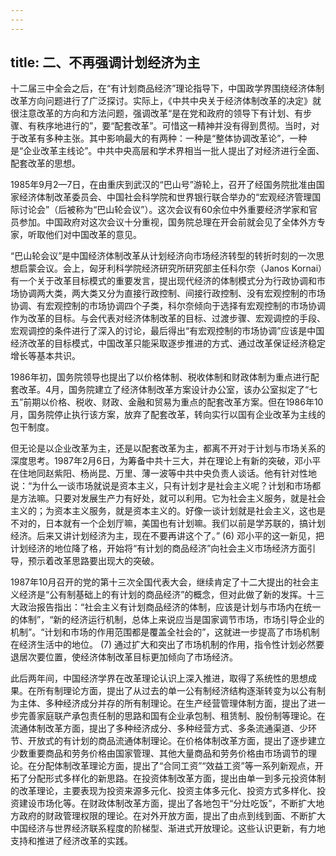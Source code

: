 ```yaml
---
---
---
```

title: 二、不再强调计划经济为主
---




十二届三中全会之后，在“有计划商品经济”理论指导下，中国政学界围绕经济体制改革方向问题进行了广泛探讨。实际上，《中共中央关于经济体制改革的决定》就很注意改革的方向和方法问题，强调改革“是在党和政府的领导下有计划、有步骤、有秩序地进行的”，要“配套改革”。可惜这一精神并没有得到贯彻。当时，对于改革有多种主张。其中影响最大的有两种：一种是“整体协调改革论”，一种是“企业改革主线论”。中共中央高层和学术界相当一批人提出了对经济进行全面、配套改革的思想。

1985年9月2—7日，在由重庆到武汉的“巴山号”游轮上，召开了经国务院批准由国家经济体制改革委员会、中国社会科学院和世界银行联合举办的“宏观经济管理国际讨论会”（后被称为“巴山轮会议”）。这次会议有60余位中外重要经济学家和官员参加。中国政府对这次会议十分重视，国务院总理在开会前就会见了全体外方专家，听取他们对中国改革的意见。

“巴山轮会议”是中国经济体制改革从计划经济向市场经济转型的转折时刻的一次思想启蒙会议。会上，匈牙利科学院经济研究所研究部主任科尔奈（Janos Kornai）有一个关于改革目标模式的重要发言，提出现代经济的体制模式分为行政协调和市场协调两大类，两大类又分为直接行政控制、间接行政控制、没有宏观控制的市场协调、有宏观控制的市场协调四个子类，科尔奈倾向于选择有宏观控制的市场协调作为改革的目标。与会代表对经济体制改革的目标、过渡步骤、宏观调控的手段、宏观调控的条件进行了深入的讨论，最后得出“有宏观控制的市场协调”应该是中国经济改革的目标模式，中国改革只能采取逐步推进的方式、通过改革保证经济稳定增长等基本共识。

1986年初，国务院领导也提出了以价格体制、税收体制和财政体制为重点进行配套改革。4月，国务院建立了经济体制改革方案设计办公室，该办公室拟定了“七五”前期以价格、税收、财政、金融和贸易为重点的配套改革方案。但在1986年10月，国务院停止执行该方案，放弃了配套改革，转向实行以国有企业改革为主线的包干制度。

但无论是以企业改革为主，还是以配套改革为主，都离不开对于计划与市场关系的深度思考。1987年2月6日，为筹备中共十三大，并在理论上有新的突破，邓小平在住地同赵紫阳、杨尚昆、万里、薄一波等中共中央负责人谈话。他有针对性地说：“为什么一谈市场就说是资本主义，只有计划才是社会主义呢？计划和市场都是方法嘛。只要对发展生产力有好处，就可以利用。它为社会主义服务，就是社会主义的；为资本主义服务，就是资本主义的。好像一谈计划就是社会主义，这也是不对的，日本就有一个企划厅嘛，美国也有计划嘛。我们以前是学苏联的，搞计划经济。后来又讲计划经济为主，现在不要再讲这个了。” (6) 邓小平的这一新见，把计划经济的地位降了格，开始将“有计划的商品经济”向社会主义市场经济方面引导，预示着改革思路要出现大的突破。

1987年10月召开的党的第十三次全国代表大会，继续肯定了十二大提出的社会主义经济是“公有制基础上的有计划的商品经济”的概念，但对此做了新的发挥。十三大政治报告指出：“社会主义有计划商品经济的体制，应该是计划与市场内在统一的体制”，“新的经济运行机制，总体上来说应当是国家调节市场，市场引导企业的机制”。“计划和市场的作用范围都是覆盖全社会的”，这就进一步提高了市场机制在经济生活中的地位。 (7) 通过扩大和突出了市场机制的作用，指令性计划必然要退居次要位置，使经济体制改革目标更加倾向了市场经济。

此后两年间，中国经济学界在改革理论认识上深入推进，取得了系统性的思想成果。在所有制理论方面，提出了从过去的单一公有制经济结构逐渐转变为以公有制为主体、多种经济成分并存的所有制理论。在生产经营管理体制方面，提出了进一步完善家庭联产承包责任制的思路和国有企业承包制、租赁制、股份制等理论。在流通体制改革方面，提出了多种经济成分、多种经营方式、多条流通渠道、少环节、开放式的有计划的商品流通体制理论。在价格体制改革方面，提出了逐步建立少数重要商品和劳务价格由国家管理、其他大量商品和劳务价格由市场调节的理论。在分配体制改革理论方面，提出了“合同工资”“效益工资”等一系列新观点，开拓了分配形式多样化的新思路。在投资体制改革方面，提出由单一到多元投资体制的改革理论，主要表现为投资来源多元化、投资主体多元化、投资方式多样化、投资建设市场化等。在财政体制改革方面，提出了各地包干“分灶吃饭”，不断扩大地方政府的财政管理权限的理论。在对外开放方面，提出了由点到线到面、不断扩大中国经济与世界经济联系程度的阶梯型、渐进式开放理论。这些认识更新，有力地支持和推进了经济改革的实践。